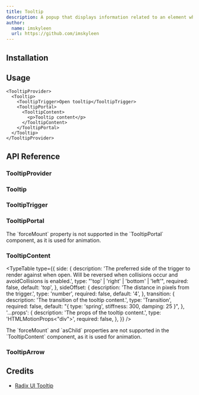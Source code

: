 ```yaml
---
title: Tooltip
description: A popup that displays information related to an element when the element receives keyboard focus or the mouse hovers over it.
author:
  name: imskyleen
  url: https://github.com/imskyleen
---
```


<ComponentPreview name="demo-primitives-radix-tooltip" />

## Installation

<ComponentInstallation name="primitives-radix-tooltip" />

## Usage

```tsx
<TooltipProvider>
  <Tooltip>
    <TooltipTrigger>Open tooltip</TooltipTrigger>
    <TooltipPortal>
      <TooltipContent>
        <p>Tooltip content</p>
      </TooltipContent>
    </TooltipPortal>
  </Tooltip>
</TooltipProvider>
```

## API Reference

### TooltipProvider

<ExternalLink
  href="https://www.radix-ui.com/primitives/docs/components/tooltip#provider"
  text="Radix UI API Reference - Tooltip.Provider"
/>

### Tooltip

<ExternalLink
  href="https://www.radix-ui.com/primitives/docs/components/tooltip#root"
  text="Radix UI API Reference - Tooltip.Root"
/>

### TooltipTrigger

<ExternalLink
  href="https://www.radix-ui.com/primitives/docs/components/tooltip#trigger"
  text="Radix UI API Reference - Tooltip.Trigger"
/>

### TooltipPortal

<ExternalLink
  href="https://www.radix-ui.com/primitives/docs/components/tooltip#portal"
  text="Radix UI API Reference - Tooltip.Portal"
/>

<Callout type="info">
  The `forceMount` property is not supported in the `TooltipPortal` component,
  as it is used for animation.
</Callout>

### TooltipContent

<ExternalLink
  href="https://www.radix-ui.com/primitives/docs/components/tooltip#content"
  text="Radix UI API Reference - Tooltip.Content"
/>

<TypeTable
  type={{
    side: {
      description:
        'The preferred side of the trigger to render against when open. Will be reversed when collisions occur and avoidCollisions is enabled.',
      type: "'top' | 'right' | 'bottom' | 'left'",
      required: false,
      default: 'top',
    },
    sideOffset: {
      description: 'The distance in pixels from the trigger.',
      type: 'number',
      required: false,
      default: '4',
    },
    transition: {
      description: 'The transition of the tooltip content.',
      type: 'Transition',
      required: false,
      default: "{ type: 'spring', stiffness: 300, damping: 25 }",
    },
    '...props': {
      description: 'The props of the tooltip content.',
      type: 'HTMLMotionProps<"div">',
      required: false,
    },
  }}
/>

<Callout type="info">
  The `forceMount` and `asChild` properties are not supported in the
  `TooltipContent` component, as it is used for animation.
</Callout>

### TooltipArrow

<ExternalLink
  href="https://www.radix-ui.com/primitives/docs/components/tooltip#arrow"
  text="Radix UI API Reference - Tooltip.Arrow"
/>

## Credits

- [Radix UI Tooltip](https://www.radix-ui.com/primitives/docs/components/tooltip)

